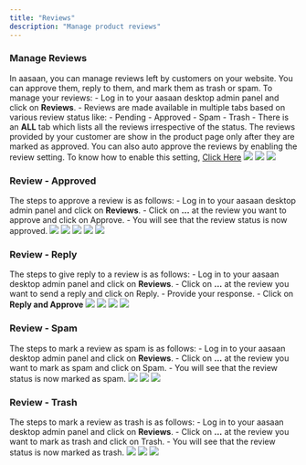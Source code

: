 ```yaml
---
title: "Reviews"
description: "Manage product reviews"
---
```


### Manage Reviews

In aasaan, you can manage reviews left by customers on your website. You can approve them, reply to them, and mark them as trash or spam. 
<Tabs>
    <Tab title="Steps">
        To manage your reviews:
        - Log in to your aasaan desktop admin panel and click on **Reviews**.
        - Reviews are made available in multiple tabs based on various review status like:
            - Pending
            - Approved
            - Spam
            - Trash
        - There is an **ALL** tab which lists all the reviews irrespective of the status.
        <Note>
        The reviews provided by your customer are show in the product page only after they are marked as approved. You can also auto approve the reviews by enabling the review setting. To know how to enable this setting, [Click Here](store-settings#reviews)
        </Note>
    </Tab>
    <Tab title="Screenshots">
        <Frame>
        <img src="https://cdn.lightbooks-dev.io/docs/reviews/reviews-01.png" />
        </Frame>
        <Frame>
        <img src="https://cdn.lightbooks-dev.io/docs/reviews/reviews-02.png" />
        </Frame>
        <Frame>
        <img src="https://cdn.lightbooks-dev.io/docs/reviews/reviews-03.png" />
        </Frame>
    </Tab>
</Tabs>

### Review - Approved
The steps to approve a review is as follows:
<Tabs>
    <Tab title="Steps">
        - Log in to your aasaan desktop admin panel and click on **Reviews**.
        - Click on **...** at the review you want to approve and click on Approve.
        - You will see that the review status is now approved.
    </Tab>
    <Tab title="Screenshots">
        <Frame>
        <img src="https://cdn.lightbooks-dev.io/docs/reviews/reviews-01.png" />
        </Frame>
        <Frame>
        <img src="https://cdn.lightbooks-dev.io/docs/reviews/reviews-approve-01.png" />
        </Frame>
        <Frame>
        <img src="https://cdn.lightbooks-dev.io/docs/reviews/reviews-approve-02.png" />
        </Frame>
        <Frame>
        <img src="https://cdn.lightbooks-dev.io/docs/reviews/reviews-approve-03.png" />
        </Frame>
        <Frame>
        <img src="https://cdn.lightbooks-dev.io/docs/reviews/reviews-approve-04.png" />
        </Frame>
    </Tab>
</Tabs>

### Review - Reply
The steps to give reply to a review is as follows:
<Tabs>
    <Tab title="Steps">
        - Log in to your aasaan desktop admin panel and click on **Reviews**.
        - Click on **...** at the review you want to send a reply and click on Reply.
        - Provide your response.
        - Click on **Reply and Approve**
    </Tab>
    <Tab title="Screenshots">
        <Frame>
        <img src="https://cdn.lightbooks-dev.io/docs/reviews/reviews-01.png" />
        </Frame>
        <Frame>
        <img src="https://cdn.lightbooks-dev.io/docs/reviews/reviews-reply-01.png" />
        </Frame>
        <Frame>
        <img src="https://cdn.lightbooks-dev.io/docs/reviews/reviews-reply-02.png" />
        </Frame>
        <Frame>
        <img src="https://cdn.lightbooks-dev.io/docs/reviews/reviews-reply-03.png" />
        </Frame>
    </Tab>
</Tabs>

### Review - Spam
The steps to mark a review as spam is as follows:
<Tabs>
    <Tab title="Steps">
        - Log in to your aasaan desktop admin panel and click on **Reviews**.
        - Click on **...** at the review you want to mark as spam and click on Spam.
        - You will see that the review status is now marked as spam.
    </Tab>
    <Tab title="Screenshots">
        <Frame>
        <img src="https://cdn.lightbooks-dev.io/docs/reviews/reviews-01.png" />
        </Frame>
        <Frame>
        <img src="https://cdn.lightbooks-dev.io/docs/reviews/reviews-spam-01.png" />
        </Frame>
        <Frame>
        <img src="https://cdn.lightbooks-dev.io/docs/reviews/reviews-spam-02.png" />
        </Frame>
    </Tab>
</Tabs>

### Review - Trash
The steps to mark a review as trash is as follows:
<Tabs>
    <Tab title="Steps">
        - Log in to your aasaan desktop admin panel and click on **Reviews**.
        - Click on **...** at the review you want to mark as trash and click on Trash.
        - You will see that the review status is now marked as trash.
    </Tab>
    <Tab title="Screenshots">
        <Frame>
        <img src="https://cdn.lightbooks-dev.io/docs/reviews/reviews-01.png" />
        </Frame>
        <Frame>
        <img src="https://cdn.lightbooks-dev.io/docs/reviews/reviews-trash-01.png" />
        </Frame>
        <Frame>
        <img src="https://cdn.lightbooks-dev.io/docs/reviews/reviews-trash-02.png" />
        </Frame>
    </Tab>
</Tabs>
